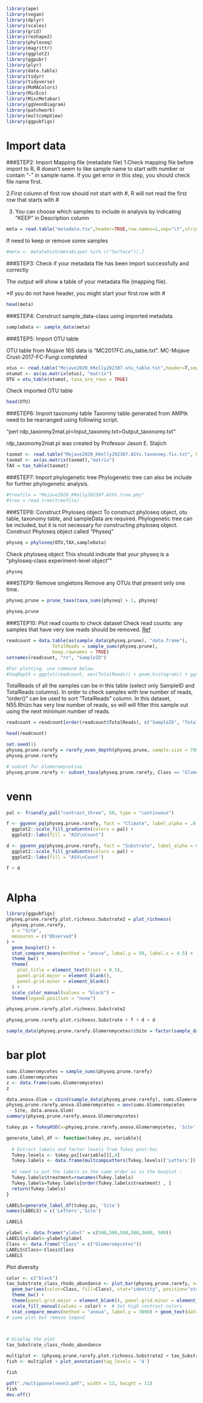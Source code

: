
```r
library(ape)
library(vegan)
library(dplyr)
library(scales)
library(grid)
library(reshape2)
library(phyloseq)
library(magrittr)
library(ggplot2)
library(ggpubr)
library(plyr)
library(data.table)
library(tidyr)
library(tidyverse)
library(MoMAColors)
library(MicEco)
library(MiscMetabar)
library(ggVennDiagram)
library(patchwork)
library(multcompView)
library(ggpubfigs)

```

# Import data

###STEP2: Import Mapping file (metadate file)
1.Check mapping file before import to R, R doesn’t seem to like sample name to start with number or contain “-” in sample name. If you get error in this step, you should check file name first.

2.First column of first row should not start with #, R will not read the first row that starts with #

3. You can choose which samples to include in analysis by indicating "KEEP" in Description column

```r
meta = read.table("metadata.tsv",header=TRUE,row.names=1,sep="\t",stringsAsFactors=FALSE)
```

If need to keep or remove some samples
```r
#meta <- meta[which(meta$Layer %in% c("Surface")),]
```

###STEP3: Check if your metadata file has been import successfully and correctly

The output will show a table of your metadata file (mapping file).

*If you do not have header, you might start your first row with #

```r
head(meta)
```

###STEP4: Construct sample_data-class using imported metadata

```r
sampleData <- sample_data(meta)
```

###STEP5: Import OTU table

OTU table from Mojave 16S data is “MC2017FC.otu_table.txt”.
MC-Mojave Crust-2017-FC-Fungi completed

```r
otus <- read.table("Mojave2020_KKelly202307.otu_table.txt",header=T,sep="\t",row.names=1)
otumat <- as(as.matrix(otus), "matrix")
OTU = otu_table(otumat, taxa_are_rows = TRUE)
```

Check imported OTU table

```r
head(OTU)
```

###STEP6: Import taxonomy table
Taxonmy table generated from AMPtk need to be rearranged using following script.

“perl rdp_taxonmy2mat.pl<Input_taxonmy.txt>Output_taxonomy.txt”

rdp_taxonomy2mat.pl was created by Professor Jason E. Stajich

```r
taxmat <- read.table("Mojave2020_KKelly202307.ASVs.taxonomy.fix.txt", header=T,sep="\t",row.names=1)
taxmat <- as(as.matrix(taxmat),"matrix")
TAX = tax_table(taxmat)
```

###STEP7: Import phylogenetic tree
Phylogenetic tree can also be include for further phylogenetic analysis.

```r
#treefile = "Mojave2020_KKelly202307.ASVs.tree.phy"
#tree = read.tree(treefile)
```

###STEP8: Construct Phyloseq object
To construct phyloseq object, otu table, taxonomy table, and sampleData are required. Phylogenetic tree can be included, but it is not necessary for constructing phyloseq object.
Construct Phyloseq object called "Physeq"

```r
physeq = phyloseq(OTU,TAX,sampleData)
```

Check phyloseq object
This should indicate that your physeq is a "phyloseq-class experiment-level object""

```r
physeq
```

###STEP9: Remove singletons
Remove any OTUs that present only one time.

```r
physeq.prune = prune_taxa(taxa_sums(physeq) > 1, physeq)
```

```r
physeq.prune
```

###STEP10: Plot read counts to check dataset
Check read counts: any samples that have very low reads should be removed.
[Ref](http://evomics.org/wp-content/uploads/2016/01/phyloseq-Lab-01-Answers.html)

```r
readcount = data.table(as(sample_data(physeq.prune), "data.frame"),
                 TotalReads = sample_sums(physeq.prune), 
                 keep.rownames = TRUE)
setnames(readcount, "rn", "SampleID")

#For plotting, use command below.
#SeqDepth = ggplot(readcount, aes(TotalReads)) + geom_histogram() + ggtitle("Sequencing Depth")
```

TotalReads of all the samples can be in this table (select only SampleID and TotalReads columns).
In order to check samples with low number of reads, "order()" can be used to sort "TotalReads" column.
In this dataset, N55.Rhizo has very low number of reads, so will will filter this sample out using the next minimum number of reads.
```r
readcount = readcount[order(readcount$TotalReads), c("SampleID", "TotalReads")]
```

```r
head(readcount)
```

```r
set.seed(1)
physeq.prune.rarefy = rarefy_even_depth(physeq.prune, sample.size = 7909, replace = FALSE, trimOTUs = FALSE)
physeq.prune.rarefy
```

```r
# subset for Glomeromycotina
physeq.prune.rarefy <- subset_taxa(physeq.prune.rarefy, Class == "Glomeromycetes")

```

# venn
```r
pal <- friendly_pal("contrast_three", 50, type = "continuous")

f <- ggvenn_pq(physeq.prune.rarefy, fact = "Climate", label_alpha = .0, category.names = c("Coastal", "Colorado\nDesert", "Mojave Desert")) +
  ggplot2::scale_fill_gradientn(colors = pal) +
  ggplot2::labs(fill = "ASV\nCount")

d <- ggvenn_pq(physeq.prune.rarefy, fact = "Substrate", label_alpha = 0.0, category.names = c("Bare\nSoil", "Moss Crust", "Subsurface", "Surface\nSterile")) +
  ggplot2::scale_fill_gradientn(colors = pal) +
  ggplot2::labs(fill = "ASV\nCount")

f + d



```



# Alpha

```r
library(ggpubfigs)
physeq.prune.rarefy.plot.richness.Substrate2 = plot_richness(
  physeq.prune.rarefy, 
  x = "Site", 
  measures = c("Observed")
) + 
  geom_boxplot() + 
  stat_compare_means(method = "anova", label.y = 50, label.x = 4.5) + 
  theme_bw() + 
  theme(
    plot.title = element_text(hjust = 0.5), 
    panel.grid.major = element_blank(), 
    panel.grid.minor = element_blank()
  ) + 
  scale_color_manual(values = "black") + 
  theme(legend.position = "none")

physeq.prune.rarefy.plot.richness.Substrate2
```

```r

physeq.prune.rarefy.plot.richness.Substrate + f + d + d

```


```r
sample_data(physeq.prune.rarefy.Glomeromycetes)$Site = factor(sample_data(physeq.prune.rarefy.Glomeromycetes)$Site, levels = c("CIMA", "ODLO", "AB", "GMT","TP", "TP2"))

```

# bar plot
```r
sums.Glomeromycetes = sample_sums(physeq.prune.rarefy)
sums.Glomeromycetes
z <- data.frame(sums.Glomeromycetes)
z
```

```r

data.anova.Glom = cbind(sample_data(physeq.prune.rarefy), sums.Glomeromycetes)
physeq.prune.rarefy.anova.Glomeromycetes = aov(sums.Glomeromycetes
 ~ Site, data.anova.Glom)
summary(physeq.prune.rarefy.anova.Glomeromycetes)
```

```r
tukey.ps = TukeyHSD(x=physeq.prune.rarefy.anova.Glomeromycetes, 'Site', conf.level = 0.95)

generate_label_df <- function(tukey.ps, variable){
  
  # Extract labels and factor levels from Tukey post-hoc 
  Tukey.levels <- tukey.ps[[variable]][,4]
  Tukey.labels <- data.frame(multcompLetters(Tukey.levels)['Letters'])
  
  #I need to put the labels in the same order as in the boxplot :
  Tukey.labels$treatment=rownames(Tukey.labels)
  Tukey.labels=Tukey.labels[order(Tukey.labels$treatment) , ]
  return(Tukey.labels)
}

LABELS=generate_label_df(tukey.ps, 'Site')
names(LABELS) = c('Letters','Site')
```

```r
LABELS
```

```r
ylabel <- data.frame("ylabel" = c(500,500,500,500,3600, 500))
LABELS$ylabel<-ylabel$ylabel
Class <- data.frame("Class" = c("Glomeromycetes"))
LABELS$Class<-Class$Class
LABELS
```



Plot diversity

```r
color <- c("black")
tax_Substrate_class_rhodo_abundance <- plot_bar(physeq.prune.rarefy, x="Site", fill = "Class") + 
  geom_bar(aes(color=Class, fill=Class), stat="identity", position="stack", color="transparent") +  # Set color to "transparent" to remove borders
  theme_bw() +
  theme(panel.grid.major = element_blank(), panel.grid.minor = element_blank()) +
  scale_fill_manual(values = color) +  # Set high contrast colors 
  stat_compare_means(method = "anova", label.y = 3000) + geom_text(data=LABELS, aes(x=LABELS$Site, y = LABELS$ylabel , label = LABELS$Letters)) + theme(legend.position="none")
# same plot but remove legend


  
# Display the plot
tax_Substrate_class_rhodo_abundance

```

```r

multiplot <- (physeq.prune.rarefy.plot.richness.Substrate2 + tax_Substrate_class_rhodo_abundance + f + d) + plot_layout(heights = c(0.75, .95), widths = c(1, 0.85))
fish <- multiplot + plot_annotation(tag_levels = 'A')
```

```r
fish
```

```r
pdf("./multipannelvenn3.pdf", width = 13, height = 11)
fish
dev.off()
```
